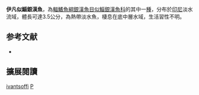 {{Speciesbox
| name = 伊凡似鯔銀漢魚
| image = 
| image_width = 250px
| status = NE
| status_system = IUCN3.1
| genus = Pseudomugil
| species = ivantsoffi
| authority = Allen & Renyaan, 1999
| synonyms = 
}}
'''伊凡似鯔銀漢魚'''，為[[輻鰭魚綱|輻鰭魚綱]][[銀漢魚目|銀漢魚目]][[似鯔銀漢魚科|似鯔銀漢魚科]]的其中一[[種|種]]，分布於[[印尼|印尼]]淡水流域，體長可達3.5公分，為熱帶淡水魚，棲息在底中層水域，生活習性不明。
==参考文献==
*{{FishBase_species|genus=Pseudomugil|species=ivantsoffi|year=2016|month=5}}

== 擴展閱讀 ==
{{refbegin}}
{{wikispecies-inline|Pseudomugil ivantsoffi|伊凡似鯔銀漢魚}}
{{refend}}
{{Taxonbar|from=Q6408193}}

[[Category:鯔銀漢魚屬|ivantsoffi]]
[[Category:1999年描述的魚類|P]]


{{魚類小作品}}